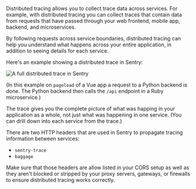 Distributed tracing allows you to collect trace data across services. For example, with distributed tracing you can collect traces that contain data from requests that have passed through your web frontend, mobile app, backend, and microservices.

By following requests across service boundaries, distributed tracing can help you understand what happens across your entire application, in addition to seeing details for each service.

Here's an example showing a distributed trace in Sentry:

![A full distributed trace in Sentry](distributed-trace-in-sentry.png)

(In this example on `pageload` of a Vue app a request to a Python backend is done. The Python backend then calls the `/api` endpoint in a Ruby microservice.)

The trace gives you the complete picture of what was happing in your application as a whole, not just what was happening in one service. (You can drill down into each service from the trace.)

There are two HTTP headers that are used in Sentry to propagate tracing information between services:

- `sentry-trace`
- `baggage`

Make sure that those headers are allow listed in your CORS setup as well as they aren't blocked or stripped by your proxy servers, gateways, or firewalls to ensure distributed tracing works correctly.

